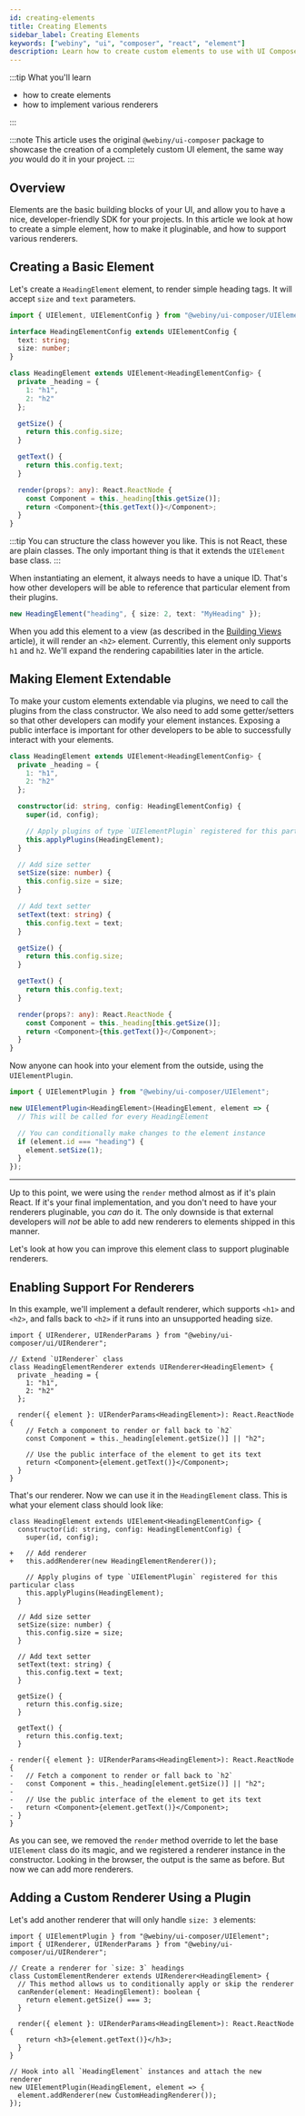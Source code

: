```yaml
---
id: creating-elements
title: Creating Elements
sidebar_label: Creating Elements
keywords: ["webiny", "ui", "composer", "react", "element"]
description: Learn how to create custom elements to use with UI Composer
---
```


:::tip What you'll learn

- how to create elements
- how to implement various renderers

:::

:::note
This article uses the original `@webiny/ui-composer` package to showcase the creation of a completely custom UI element, the same way _you_ would do it in your project.
:::

## Overview

Elements are the basic building blocks of your UI, and allow you to have a nice, developer-friendly SDK for your projects. In this article we look at how to create a simple element, how to make it pluginable, and how to support various renderers.

## Creating a Basic Element

Let's create a `HeadingElement` element, to render simple heading tags. It will accept `size` and `text` parameters.

```ts title="Defining an Element Class"
import { UIElement, UIElementConfig } from "@webiny/ui-composer/UIElement";

interface HeadingElementConfig extends UIElementConfig {
  text: string;
  size: number;
}

class HeadingElement extends UIElement<HeadingElementConfig> {
  private _heading = {
    1: "h1",
    2: "h2"
  };

  getSize() {
    return this.config.size;
  }

  getText() {
    return this.config.text;
  }

  render(props?: any): React.ReactNode {
    const Component = this._heading[this.getSize()];
    return <Component>{this.getText()}</Component>;
  }
}
```

:::tip
You can structure the class however you like. This is not React, these are plain classes. The only important thing is that it extends the `UIElement` base class.
:::

When instantiating an element, it always needs to have a unique ID. That's how other developers will be able to reference that particular element from their plugins.

```ts title="Instantiating an Element Class"
new HeadingElement("heading", { size: 2, text: "MyHeading" });
```

When you add this element to a view (as described in the [Building Views](/docs/key-topics/ui-composer/building-views) article), it will render an `<h2>` element. Currently, this element only supports `h1` and `h2`. We'll expand the rendering capabilities later in the article.

## Making Element Extendable

To make your custom elements extendable via plugins, we need to call the plugins from the class constructor. We also need to add some getter/setters so that other developers can modify your element instances. Exposing a public interface is important for other developers to be able to successfully interact with your elements.

```ts title="Apply Element Plugins" {7-22}
class HeadingElement extends UIElement<HeadingElementConfig> {
  private _heading = {
    1: "h1",
    2: "h2"
  };

  constructor(id: string, config: HeadingElementConfig) {
    super(id, config);

    // Apply plugins of type `UIElementPlugin` registered for this particular class
    this.applyPlugins(HeadingElement);
  }

  // Add size setter
  setSize(size: number) {
    this.config.size = size;
  }

  // Add text setter
  setText(text: string) {
    this.config.text = text;
  }

  getSize() {
    return this.config.size;
  }

  getText() {
    return this.config.text;
  }

  render(props?: any): React.ReactNode {
    const Component = this._heading[this.getSize()];
    return <Component>{this.getText()}</Component>;
  }
}
```

Now anyone can hook into your element from the outside, using the `UIElementPlugin`.

```ts title="Hooking Into Any Element"
import { UIElementPlugin } from "@webiny/ui-composer/UIElement";

new UIElementPlugin<HeadingElement>(HeadingElement, element => {
  // This will be called for every HeadingElement

  // You can conditionally make changes to the element instance
  if (element.id === "heading") {
    element.setSize(1);
  }
});
```

---

Up to this point, we were using the `render` method almost as if it's plain React. If it's your final implementation, and you don't need to have your renderers pluginable, you _can_ do it. The only downside is that external developers will _not_ be able to add new renderers to elements shipped in this manner.

Let's look at how you can improve this element class to support pluginable renderers.

## Enabling Support For Renderers

In this example, we'll implement a default renderer, which supports `<h1>` and `<h2>`, and falls back to `<h2>` if it runs into an unsupported heading size.

```tsx title="Defining a Renderer"
import { UIRenderer, UIRenderParams } from "@webiny/ui-composer/ui/UIRenderer";

// Extend `UIRenderer` class
class HeadingElementRenderer extends UIRenderer<HeadingElement> {
  private _heading = {
    1: "h1",
    2: "h2"
  };

  render({ element }: UIRenderParams<HeadingElement>): React.ReactNode {
    // Fetch a component to render or fall back to `h2`
    const Component = this._heading[element.getSize()] || "h2";

    // Use the public interface of the element to get its text
    return <Component>{element.getText()}</Component>;
  }
}
```

That's our renderer. Now we can use it in the `HeadingElement` class. This is what your element class should look like:

```tsx title="Configuring Element Class to Use a Renderer" {5-6,30-36}
class HeadingElement extends UIElement<HeadingElementConfig> {
  constructor(id: string, config: HeadingElementConfig) {
    super(id, config);

+   // Add renderer
+   this.addRenderer(new HeadingElementRenderer());

    // Apply plugins of type `UIElementPlugin` registered for this particular class
    this.applyPlugins(HeadingElement);
  }

  // Add size setter
  setSize(size: number) {
    this.config.size = size;
  }

  // Add text setter
  setText(text: string) {
    this.config.text = text;
  }

  getSize() {
    return this.config.size;
  }

  getText() {
    return this.config.text;
  }

- render({ element }: UIRenderParams<HeadingElement>): React.ReactNode {
-   // Fetch a component to render or fall back to `h2`
-   const Component = this._heading[element.getSize()] || "h2";
-
-   // Use the public interface of the element to get its text
-   return <Component>{element.getText()}</Component>;
- }
}
```

As you can see, we removed the `render` method override to let the base `UIElement` class do its magic, and we registered a renderer instance in the constructor. Looking in the browser, the output is the same as before. But now we can add more renderers.

## Adding a Custom Renderer Using a Plugin

Let's add another renderer that will only handle `size: 3` elements:

```tsx title="Adding a Custom Renderer"
import { UIElementPlugin } from "@webiny/ui-composer/UIElement";
import { UIRenderer, UIRenderParams } from "@webiny/ui-composer/ui/UIRenderer";

// Create a renderer for `size: 3` headings
class CustomElementRenderer extends UIRenderer<HeadingElement> {
  // This method allows us to conditionally apply or skip the renderer
  canRender(element: HeadingElement): boolean {
    return element.getSize() === 3;
  }

  render({ element }: UIRenderParams<HeadingElement>): React.ReactNode {
    return <h3>{element.getText()}</h3>;
  }
}

// Hook into all `HeadingElement` instances and attach the new renderer
new UIElementPlugin(HeadingElement, element => {
  element.addRenderer(new CustomHeadingRenderer());
});
```
